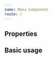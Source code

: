 ```yaml
---
name: Menu Component
route: /
---
```



## Properties

<Props of={Menu} />

## Basic usage

<Playground>
  <div style={{height:'500px'}}>
    <Menu items={[
      {
        name: 'Home',
        value: '#home',
        icon: Home,
      },
      {
        name: 'Services',
        value: '#services',
        icon: SettingsApplications ,
      },
      {
        name: 'Projects',
        value: '#projects',
        icon: Collections,
      },
      {
        name: 'About',
        value: '#about',
        icon: Info,
      },
      {
        name: 'Contact',
        value: '#contact',
        icon: ContactMail,
      }
    ]}/>
  </div>
</Playground>
